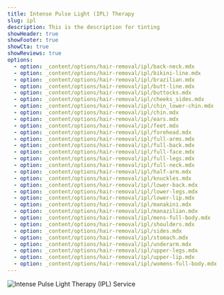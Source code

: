 ```yaml
---
title: Intense Pulse Light (IPL) Therapy
slug: ipl
description: This is the description for tinting
showHeader: true
showFooter: true
showCta: true
showReviews: true
options:
  - option: _content/options/hair-removal/ipl/back-neck.mdx
  - option: _content/options/hair-removal/ipl/bikini-line.mdx
  - option: _content/options/hair-removal/ipl/brazilian.mdx
  - option: _content/options/hair-removal/ipl/butt-line.mdx
  - option: _content/options/hair-removal/ipl/buttocks.mdx
  - option: _content/options/hair-removal/ipl/cheeks_sides.mdx
  - option: _content/options/hair-removal/ipl/chin_lower-chin.mdx
  - option: _content/options/hair-removal/ipl/chin.mdx
  - option: _content/options/hair-removal/ipl/ears.mdx
  - option: _content/options/hair-removal/ipl/feet.mdx
  - option: _content/options/hair-removal/ipl/forehead.mdx
  - option: _content/options/hair-removal/ipl/full-arms.mdx
  - option: _content/options/hair-removal/ipl/full-back.mdx
  - option: _content/options/hair-removal/ipl/full-face.mdx
  - option: _content/options/hair-removal/ipl/full-legs.mdx
  - option: _content/options/hair-removal/ipl/full-neck.mdx
  - option: _content/options/hair-removal/ipl/half-arm.mdx
  - option: _content/options/hair-removal/ipl/knuckles.mdx
  - option: _content/options/hair-removal/ipl/lower-back.mdx
  - option: _content/options/hair-removal/ipl/lower-legs.mdx
  - option: _content/options/hair-removal/ipl/lower-lip.mdx
  - option: _content/options/hair-removal/ipl/manakini.mdx
  - option: _content/options/hair-removal/ipl/manazilian.mdx
  - option: _content/options/hair-removal/ipl/mens-full-body.mdx
  - option: _content/options/hair-removal/ipl/shoulders.mdx
  - option: _content/options/hair-removal/ipl/sides.mdx
  - option: _content/options/hair-removal/ipl/stomach.mdx
  - option: _content/options/hair-removal/ipl/underarm.mdx
  - option: _content/options/hair-removal/ipl/upper-legs.mdx
  - option: _content/options/hair-removal/ipl/upper-lip.mdx
  - option: _content/options/hair-removal/ipl/womens-full-body.mdx
---
```


![Intense Pulse Light Therapy (IPL) Service](/uploads/assets/placeholder-sq.webp "Intense Pulse Light Therapy (IPL) Service")
